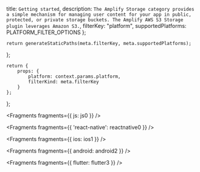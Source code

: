   title: `Getting started`,
  description: `The Amplify Storage category provides a simple mechanism for managing user content for your app in public, protected, or private storage buckets. The Amplify AWS S3 Storage plugin leverages Amazon S3.`,
  filterKey: "platform",
  supportedPlatforms: PLATFORM_FILTER_OPTIONS
};
      


    return generateStaticPaths(meta.filterKey, meta.supportedPlatforms);
};

    return {
        props: {
            platform: context.params.platform,
            filterKind: meta.filterKey
        }
    };
};


<Fragments fragments={{ js: js0 }} />


<Fragments fragments={{ 'react-native': reactnative0 }} />


<Fragments fragments={{ ios: ios1 }} />


<Fragments fragments={{ android: android2 }} />


<Fragments fragments={{ flutter: flutter3 }} />
